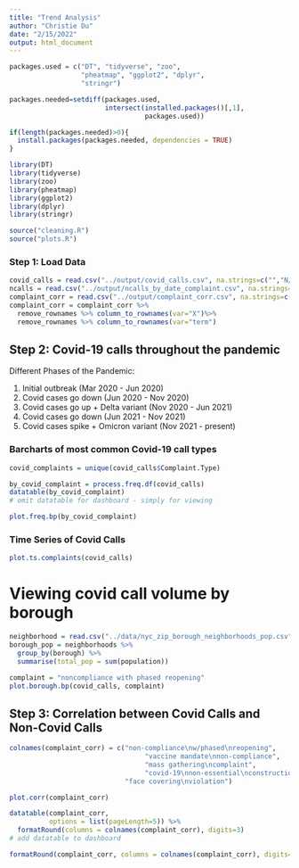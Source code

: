 ```yaml
---
title: "Trend Analysis"
author: "Christie Du"
date: "2/15/2022"
output: html_document
---
```


```r
packages.used = c("DT", "tidyverse", "zoo",
                  "pheatmap", "ggplot2", "dplyr",
                  "stringr")

packages.needed=setdiff(packages.used, 
                        intersect(installed.packages()[,1], 
                                  packages.used))

if(length(packages.needed)>0){
  install.packages(packages.needed, dependencies = TRUE)
}

library(DT)
library(tidyverse)
library(zoo)
library(pheatmap)
library(ggplot2)
library(dplyr)
library(stringr)

source("cleaning.R")
source("plots.R")
```

### Step 1: Load Data

```r
covid_calls = read.csv("../output/covid_calls.csv", na.strings=c("","N/A","NA"))
ncalls = read.csv("../output/ncalls_by_date_complaint.csv", na.strings=c("","N/A","NA"))
complaint_corr = read.csv("../output/complaint_corr.csv", na.strings=c("","N/A","NA"))
complaint_corr = complaint_corr %>%
  remove_rownames %>% column_to_rownames(var="X")%>%
  remove_rownames %>% column_to_rownames(var="term")
```


## Step 2: Covid-19 calls throughout the pandemic

Different Phases of the Pandemic:

1. Initial outbreak (Mar 2020 - Jun 2020)
2. Covid cases go down (Jun 2020 - Nov 2020)
3. Covid cases go up + Delta variant (Nov 2020 - Jun 2021)
4. Covid cases go down (Jun 2021 - Nov 2021)
5. Covid cases spike + Omicron variant (Nov 2021 - present)

### Barcharts of most common Covid-19 call types

```r
covid_complaints = unique(covid_calls$Complaint.Type)
```

```r
by_covid_complaint = process.freq.df(covid_calls)
datatable(by_covid_complaint)
# omit datatable for dashboard - simply for viewing
```

```r
plot.freq.bp(by_covid_complaint)
```

### Time Series of Covid Calls

```r
plot.ts.complaints(covid_calls)
```

# Viewing covid call volume by borough

```r
neighborhood = read.csv("../data/nyc_zip_borough_neighborhoods_pop.csv", na.strings=c("","N/A","NA"))
borough_pop = neighborhoods %>% 
  group_by(borough) %>% 
  summarise(total_pop = sum(population))
```


```r
complaint = "noncompliance with phased reopening"
plot.borough.bp(covid_calls, complaint)
```

## Step 3: Correlation between Covid Calls and Non-Covid Calls

```r
colnames(complaint_corr) = c("non-compliance\nw/phased\nreopening",
                                  "vaccine mandate\nnon-compliance",
                                  "mass gathering\ncomplaint",
                                  "covid-19\nnon-essential\nconstruction",
                             "face covering\nviolation")
```


```r
plot.corr(complaint_corr)
```


```r
datatable(complaint_corr, 
          options = list(pageLength=5)) %>%
  formatRound(columns = colnames(complaint_corr), digits=3)
# add datatable to dashboard
```

```r
formatRound(complaint_corr, columns = colnames(complaint_corr), digits=3)
```


